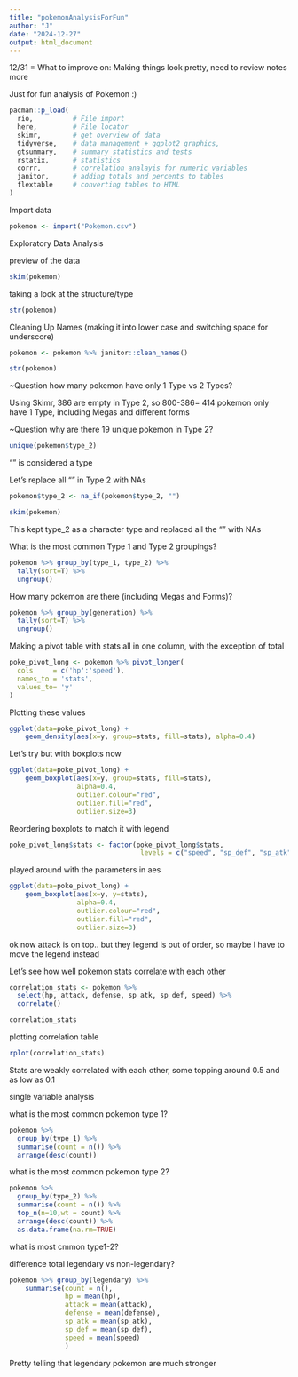 ```yaml
---
title: "pokemonAnalysisForFun"
author: "J"
date: "2024-12-27"
output: html_document
---
```




12/31 = What to improve on: Making things look pretty, need to review notes more



Just for fun analysis of Pokemon :)

```r
pacman::p_load(
  rio,          # File import
  here,         # File locator
  skimr,        # get overview of data
  tidyverse,    # data management + ggplot2 graphics, 
  gtsummary,    # summary statistics and tests
  rstatix,      # statistics
  corrr,        # correlation analayis for numeric variables
  janitor,      # adding totals and percents to tables
  flextable     # converting tables to HTML
)
```

Import data

```r
pokemon <- import("Pokemon.csv")
```

Exploratory Data Analysis

preview of the data
```r
skim(pokemon)
```

taking a look at the structure/type
```r
str(pokemon)
```

Cleaning Up Names (making it into lower case and switching space for underscore)

```r
pokemon <- pokemon %>% janitor::clean_names()

str(pokemon)
```

~Question how many pokemon have only 1 Type vs 2 Types?

Using Skimr, 386 are empty in Type 2, so 800-386= 414 pokemon only have 1 Type, including Megas and 
different forms

~Question why are there 19 unique pokemon in Type 2?

```r
unique(pokemon$type_2)
```
"" is considered a type

Let's replace all "" in Type 2 with NAs

```r
pokemon$type_2 <- na_if(pokemon$type_2, "")

skim(pokemon)
```
This kept type_2 as a character type and replaced all the "" with NAs

What is the most common Type 1 and Type 2 groupings?

```r
pokemon %>% group_by(type_1, type_2) %>% 
  tally(sort=T) %>% 
  ungroup()
```

How many pokemon are there (including Megas and Forms)?
```r
pokemon %>% group_by(generation) %>% 
  tally(sort=T) %>% 
  ungroup()
```

Making a pivot table with stats all in one column, with the exception of total
```r
poke_pivot_long <- pokemon %>% pivot_longer(
  cols     = c('hp':'speed'),
  names_to = 'stats',
  values_to= 'y'
)

```

Plotting these values
```r
ggplot(data=poke_pivot_long) +
    geom_density(aes(x=y, group=stats, fill=stats), alpha=0.4)
```

Let's try but with boxplots now

```r
ggplot(data=poke_pivot_long) +
    geom_boxplot(aes(x=y, group=stats, fill=stats), 
                 alpha=0.4, 
                 outlier.colour="red",
                 outlier.fill="red",
                 outlier.size=3)
```

Reordering boxplots to match it with legend

```r
poke_pivot_long$stats <- factor(poke_pivot_long$stats,
                                 levels = c("speed", "sp_def", "sp_atk", "hp", "defense", "attack"))
```

played around with the parameters in aes 

```r
ggplot(data=poke_pivot_long) +
    geom_boxplot(aes(x=y, y=stats), 
                 alpha=0.4, 
                 outlier.colour="red",
                 outlier.fill="red",
                 outlier.size=3)
```
ok now attack is on top.. but they legend is out of order, so maybe I have to move the legend instead


Let's see how well pokemon stats correlate with each other

```r
correlation_stats <- pokemon %>% 
  select(hp, attack, defense, sp_atk, sp_def, speed) %>% 
  correlate()

correlation_stats
```

plotting correlation table
```r
rplot(correlation_stats)
```

Stats are weakly correlated with each other, some topping around 0.5 and as low as 0.1


single variable analysis

what is the most common pokemon type 1?

```r
pokemon %>% 
  group_by(type_1) %>% 
  summarise(count = n()) %>% 
  arrange(desc(count))
```

what is the most common pokemon type 2?

```r
pokemon %>% 
  group_by(type_2) %>% 
  summarise(count = n()) %>% 
  top_n(n=10,wt = count) %>% 
  arrange(desc(count)) %>% 
  as.data.frame(na.rm=TRUE)
```

what is most cmmon type1-2?


difference total legendary vs non-legendary?

```r
pokemon %>% group_by(legendary) %>% 
    summarise(count = n(),
              hp = mean(hp),
              attack = mean(attack),
              defense = mean(defense),
              sp_atk = mean(sp_atk),
              sp_def = mean(sp_def),
              speed = mean(speed)
              ) 
```

Pretty telling that legendary pokemon are much stronger
